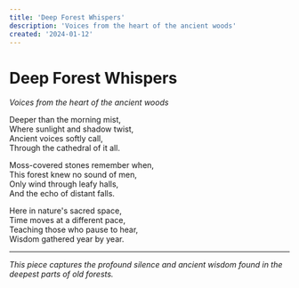```yaml
---
title: 'Deep Forest Whispers'
description: 'Voices from the heart of the ancient woods'
created: '2024-01-12'
---
```


# Deep Forest Whispers

_Voices from the heart of the ancient woods_

Deeper than the morning mist,  
Where sunlight and shadow twist,  
Ancient voices softly call,  
Through the cathedral of it all.

Moss-covered stones remember when,  
This forest knew no sound of men,  
Only wind through leafy halls,  
And the echo of distant falls.

Here in nature's sacred space,  
Time moves at a different pace,  
Teaching those who pause to hear,  
Wisdom gathered year by year.

---

_This piece captures the profound silence and ancient wisdom found in the deepest parts of old forests._

